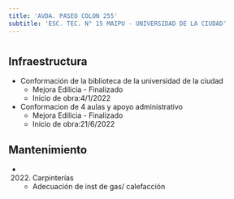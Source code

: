 ```yaml
---
title: 'AVDA. PASEO COLON 255'
subtitle: 'ESC. TEC. N° 15 MAIPU - UNIVERSIDAD DE LA CIUDAD'
---
```


#
## Infraestructura

* Conformación de la biblioteca de la universidad de la ciudad 
    + Mejora Edilicia - Finalizado 
    + Inicio de obra:4/1/2022 


* Conformacion de 4 aulas y apoyo administrativo 
    + Mejora Edilicia - Finalizado 
    + Inicio de obra:21/6/2022 






## Mantenimiento

*  (2022) Carpinterías 
    + Adecuación de inst de gas/ calefacción



